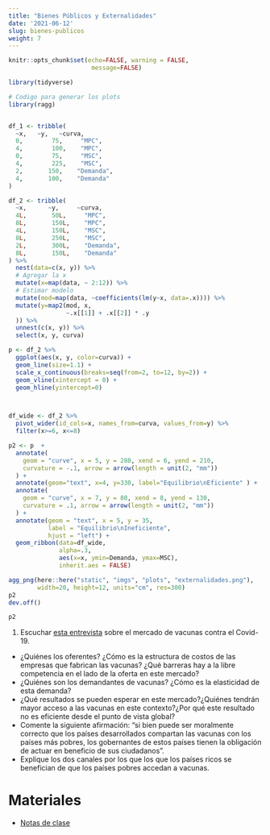 ```yaml
---
title: "Bienes Públicos y Externalidades"
date: '2021-06-12'
slug: bienes-publicos
weight: 7
---
```


```r
knitr::opts_chunk$set(echo=FALSE, warning = FALSE,
                       message=FALSE)

library(tidyverse)


```


```r

# Codigo para generar los plots
library(ragg)


df_1 <- tribble(
  ~x,   ~y,   ~curva,
  0,        75,     "MPC",
  4,        100,    "MPC",
  0,        75,     "MSC",
  4,        225,    "MSC",
  2,       150,    "Demanda",
  4,       100,    "Demanda"
) 

df_2 <- tribble(
  ~x,      ~y,     ~curva,
  4L,       50L,     "MPC",
  8L,       150L,    "MPC",
  4L,       150L,    "MSC",
  8L,       250L,    "MSC",
  2L,       300L,    "Demanda",
  8L,       150L,    "Demanda"
) %>% 
  nest(data=c(x, y)) %>% 
  # Agregar la x
  mutate(x=map(data, ~ 2:12)) %>% 
  # Estimar modelo
  mutate(mod=map(data, ~coefficients(lm(y~x, data=.x)))) %>% 
  mutate(y=map2(mod, x, 
                ~.x[[1]] + .x[[2]] * .y
  )) %>% 
  unnest(c(x, y)) %>% 
  select(x, y, curva)

p <- df_2 %>% 
  ggplot(aes(x, y, color=curva)) +
  geom_line(size=1.1) +
  scale_x_continuous(breaks=seq(from=2, to=12, by=2)) +
  geom_vline(xintercept = 0) + 
  geom_hline(yintercept=0)



df_wide <- df_2 %>% 
  pivot_wider(id_cols=x, names_from=curva, values_from=y) %>% 
  filter(x>=6, x<=8)

p2 <- p  +
  annotate(
    geom = "curve", x = 5, y = 280, xend = 6, yend = 210, 
    curvature = -.1, arrow = arrow(length = unit(2, "mm"))
  ) +
  annotate(geom="text", x=4, y=330, label="Equilibrio\nEficiente" ) +
  annotate(
    geom = "curve", x = 7, y = 80, xend = 8, yend = 130, 
    curvature = .1, arrow = arrow(length = unit(2, "mm"))
  ) +
  annotate(geom = "text", x = 5, y = 35, 
           label = "Equilibrio\nIneficiente", 
           hjust = "left") +
  geom_ribbon(data=df_wide, 
              alpha=.3,
              aes(x=x, ymin=Demanda, ymax=MSC), 
              inherit.aes = FALSE)

agg_png(here::here("static", "imgs", "plots", "externalidades.png"),
        width=20, height=12, units="cm", res=300)
p2
dev.off()
```


```r
p2
```



1. Escuchar [esta entrevista](https://delsol.uy/notoquennada/sebastianfleitas/vacunas-contra-el-covid-oferta-limitada-y-demanda-desesperada) sobre el mercado de vacunas contra el Covid-19.
  - ¿Quiénes los oferentes? ¿Cómo es la estructura de costos de las empresas que fabrican las vacunas? ¿Qué barreras hay a la libre competencia en el lado de la oferta en este mercado?
  - ¿Quiénes son los demandantes de vacunas? ¿Cómo es la elasticidad de esta demanda? 
  - ¿Qué resultados se pueden esperar en este mercado?¿Quiénes tendrán mayor acceso a las vacunas en este contexto?¿Por qué este resultado no es eficiente desde el punto de vista global?
  - Comente la siguiente afirmación: "si bien puede ser moralmente correcto que los países desarrollados compartan las vacunas con los países más pobres, los gobernantes de estos países tienen la obligación de actuar en beneficio de sus ciudadanos".
  - Explique los dos canales por los que los que los países ricos se benefician de que los países pobres accedan a vacunas.
  
  
# Materiales

- [Notas de clase](https://bienes-publicos--diapos-econ.netlify.app/)





